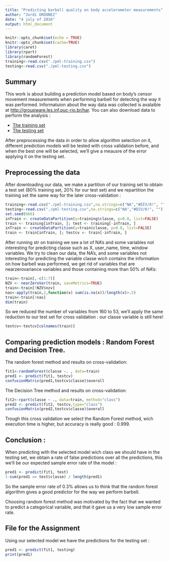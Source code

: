 ```yaml
---
title: "Predicting barbell quality on body accelerometer measurements"
author: "Jordi ORDONEZ"
date: "4 july of 2016"
output: html_document
---
```


```r
knitr::opts_chunk$set(echo = TRUE)
knitr::opts_chunk$set(cache=TRUE)
library(caret)
library(rpart)
library(randomForest)
training<-read.csv("./pml-training.csv")
testing<-read.csv("./pml-testing.csv")
```

## Summary

This work is about building a prediction model based on body's censor movement measurements when performing barbell for detecting the way it was performed. Informatuion about the way data was collected is avalaible at <http://groupware.les.inf.puc-rio.br/har>.
You can also download data to perform the analysis :

* [The training set](http://d396qusza40orc.cloudfront.net/predmachlearn/pml-training.csv)
* [The testing set](http://d396qusza40orc.cloudfront.net/predmachlearn/pml-testing.csv)

After preprocessing the data in order to allow algorithm selection on it, different prediction models will be tested with cross validation before, and when the best one will be selected, we'll give a meausre of the error applying it on the testing set.


## Preprocessing the data

After downloading our data, we make a partition of our training set to obtain a test set (80% training set, 20% for our test set) and we repartition the training set the same way for the later cross-validation :

```r
training<-read.csv("./pml-training.csv",na.strings=c("NA","#DIV/0!", ""))
testing<-read.csv("./pml-testing.csv",na.strings=c("NA","#DIV/0!", ""))
set.seed(666)
inTrain <- createDataPartition(y=training$classe, p=0.8, list=FALSE)
train <- training[inTrain, ]; test <- training[-inTrain, ]
inTrain <- createDataPartition(y=train$classe, p=0.8, list=FALSE)
train <- train[inTrain, ]; testcv <- train[-inTrain, ]
```

After running str on training we see a lot of NA's  and some variables not interesting for predicting classe such as X, user_name, time, window variables.
We try to clean our data, the NA's, and some variables not interesting for predicting the variable classe wich contains the information on how barbell was performed, we get rid of variables that are nearzerovariance variables and those containing more than 50% of NA's:

```r
train<-train[,-c(1:7)]
NZV <- nearZeroVar(train, saveMetrics=TRUE)
train<-train[!NZV$nzv]
nas<-apply(train,2,function(x) sum(is.na(x))/length(x)>.5)
train<-train[!nas]
dim(train)
```

So we reduced the number of variables from 160 to 53, we'll apply the same reduction to our test set for cross validation : our classe variable is still here! 

```r
testcv<-testcv[colnames(train)]
```


## Comparing prediction models : Random Forest and Decision Tree.

The random forest method and results on cross-validation:

```r
fit1<-randomForest(classe ~. , data=train)
pred1 <- predict(fit1, testcv)
confusionMatrix(pred1,testcv$classe)$overall
```

The Decision Tree method and results on cross-validation:

```r
fit2<-rpart(classe ~ ., data=train, method="class")
pred2 <- predict(fit2, testcv,type="class")
confusionMatrix(pred2,testcv$classe)$overall
```

Trough this cross validation we select the Random Forest method, wich execution time is higher, but accuracy is really good : 0.999.

## Conclusion :

When predicting with the selected model wich class we should have in the testing set, we obtain a rate of false predictions over all the predictions, this we'll be our expected sample error rate of the model :

```r
pred1 <- predict(fit1, test)
1-sum(pred1 == test$classe) / length(pred1)
```

So the sample error rate of 0.3% allows us to think that the random forest algorithm gives a good predictor for the way we perform barbell.

Choosing random forest method was motivated by the fact that we wanted to predict a categorical variable, and that it gave us a very low sample error rate.

## File for the Assignment

Using our selected model we have the predictions for the testing set :

```r
pred1 <- predict(fit1, testing)
print(pred1)
```


